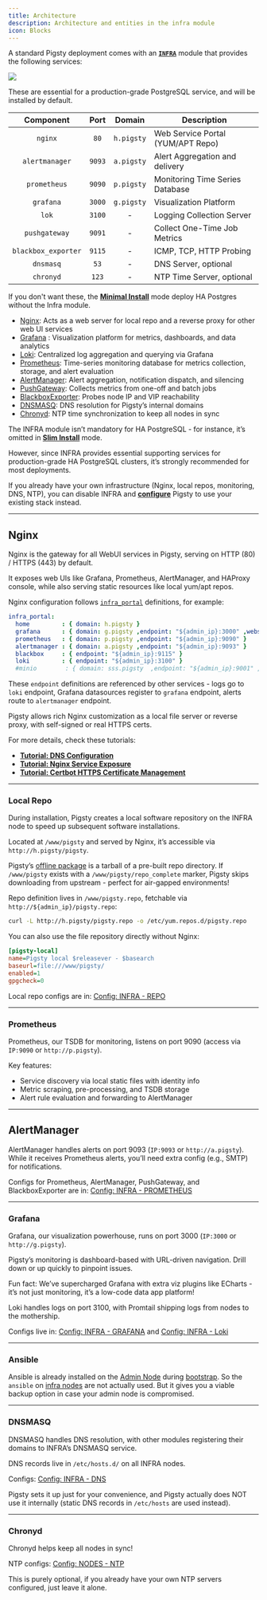 ```yaml
---
title: Architecture
description: Architecture and entities in the infra module
icon: Blocks
---
```


A standard Pigsty deployment comes with an [**`INFRA`**](/infra/) module that provides the following services:

![](/img/pigsty/infra.png)

These are essential for a production-grade PostgreSQL service, and will be installed by default.

|      Component      |  Port  |   Domain   | Description                       |
|:-------------------:|:------:|:----------:|-----------------------------------|
|       `nginx`       |  `80`  | `h.pigsty` | Web Service Portal (YUM/APT Repo) |
|   `alertmanager`    | `9093` | `a.pigsty` | Alert Aggregation and delivery    |
|    `prometheus`     | `9090` | `p.pigsty` | Monitoring Time Series Database   |
|      `grafana`      | `3000` | `g.pigsty` | Visualization Platform            |
|        `lok`        | `3100` |     -      | Logging Collection Server         |
|    `pushgateway`    | `9091` |     -      | Collect One-Time Job Metrics      |
| `blackbox_exporter` | `9115` |     -      | ICMP, TCP, HTTP Probing           |
|      `dnsmasq`      |  `53`  |     -      | DNS Server, optional              |
|      `chronyd`      | `123`  |     -      | NTP Time Server, optional         |

<Callout title="HA PG can be deployed without INFRA" type="warn">

If you don't want these, the [**Minimal Install**](/docs/install/minimal) mode deploy HA Postgres without the Infra module.

</Callout>


- [Nginx](#nginx): Acts as a web server for local repo and a reverse proxy for other web UI services
- [Grafana](#grafana) : Visualization platform for metrics, dashboards, and data analytics
- [Loki](#loki): Centralized log aggregation and querying via Grafana
- [Prometheus](#prometheus): Time-series monitoring database for metrics collection, storage, and alert evaluation
- [AlertManager](#prometheus): Alert aggregation, notification dispatch, and silencing
- [PushGateway](#prometheus): Collects metrics from one-off and batch jobs
- [BlackboxExporter](#blackbox-exporter): Probes node IP and VIP reachability
- [DNSMASQ](#dnsmasq): DNS resolution for Pigsty’s internal domains
- [Chronyd](#chronyd): NTP time synchronization to keep all nodes in sync



The INFRA module isn’t mandatory for HA PostgreSQL - for instance, it’s omitted in [**Slim Install**](/docs/install/minimal) mode.

However, since INFRA provides essential supporting services for production-grade HA PostgreSQL clusters, it’s strongly recommended for most deployments.

If you already have your own infrastructure (Nginx, local repos, monitoring, DNS, NTP), you can disable INFRA and [**configure**](/infra/config/) Pigsty to use your existing stack instead.


------



## Nginx

Nginx is the gateway for all WebUI services in Pigsty, serving on HTTP (80) / HTTPS (443) by default.

It exposes web UIs like Grafana, Prometheus, AlertManager, and HAProxy console, while also serving static resources like local yum/apt repos.

Nginx configuration follows [`infra_portal`](/infra/param#infra_portal) definitions, for example:

```yaml
infra_portal:
  home         : { domain: h.pigsty }
  grafana      : { domain: g.pigsty ,endpoint: "${admin_ip}:3000" ,websocket: true }
  prometheus   : { domain: p.pigsty ,endpoint: "${admin_ip}:9090" }
  alertmanager : { domain: a.pigsty ,endpoint: "${admin_ip}:9093" }
  blackbox     : { endpoint: "${admin_ip}:9115" }
  loki         : { endpoint: "${admin_ip}:3100" }
  #minio        : { domain: sss.pigsty  ,endpoint: "${admin_ip}:9001" ,scheme: https ,websocket: true }
```

These `endpoint` definitions are referenced by other services - logs go to `loki` endpoint, Grafana datasources register to `grafana` endpoint, alerts route to `alertmanager` endpoint.

Pigsty allows rich Nginx customization as a local file server or reverse proxy, with self-signed or real HTTPS certs.

For more details, check these tutorials:

- [**Tutorial: DNS Configuration**](/docs/admin/domain)
- [**Tutorial: Nginx Service Exposure**](/docs/admin/portal)
- [**Tutorial: Certbot HTTPS Certificate Management**](/docs/admin/cert)



------

### Local Repo

During installation, Pigsty creates a local software repository on the INFRA node to speed up subsequent software installations.

Located at `/www/pigsty` and served by Nginx, it’s accessible via `http://h.pigsty/pigsty`.

Pigsty’s [offline package](/docs/install/offline) is a tarball of a pre-built repo directory. If `/www/pigsty` exists with a `/www/pigsty/repo_complete` marker, Pigsty skips downloading from upstream - perfect for air-gapped environments!

Repo definition lives in `/www/pigsty.repo`, fetchable via `http://${admin_ip}/pigsty.repo`:

```bash
curl -L http://h.pigsty/pigsty.repo -o /etc/yum.repos.d/pigsty.repo
```

You can also use the file repository directly without Nginx:

```ini
[pigsty-local]
name=Pigsty local $releasever - $basearch
baseurl=file:///www/pigsty/
enabled=1
gpgcheck=0
```

Local repo configs are in: [Config: INFRA - REPO](/infra/param#repo)

------

### Prometheus

Prometheus, our TSDB for monitoring, listens on port 9090 (access via `IP:9090` or `http://p.pigsty`).

Key features:

- Service discovery via local static files with identity info
- Metric scraping, pre-processing, and TSDB storage
- Alert rule evaluation and forwarding to AlertManager

--------

## AlertManager

AlertManager handles alerts on port 9093 (`IP:9093` or `http://a.pigsty`). While it receives Prometheus alerts, you’ll need extra config (e.g., SMTP) for notifications.

Configs for Prometheus, AlertManager, PushGateway, and BlackboxExporter are in: [Config: INFRA - PROMETHEUS](/infra/arch#prometheus)

------

### Grafana

Grafana, our visualization powerhouse, runs on port 3000 (`IP:3000` or `http://g.pigsty`).

Pigsty’s monitoring is dashboard-based with URL-driven navigation. Drill down or up quickly to pinpoint issues.

Fun fact: We’ve supercharged Grafana with extra viz plugins like ECharts - it’s not just monitoring, it’s a low-code data app platform!

Loki handles logs on port 3100, with Promtail shipping logs from nodes to the mothership.

Configs live in: [Config: INFRA - GRAFANA](/infra/param#grafana) and [Config: INFRA - Loki](/infra/param#loki)



------

### Ansible

Ansible is already installed on the [Admin Node](/node/arch#admin-node) during [bootstrap](/docs/install/start#bootstrap).
So the `ansible` on [infra nodes](/node/arch#infra-node) are not actually used.
But it gives you a viable backup option in case your admin node is compromised.

------

### DNSMASQ

DNSMASQ handles DNS resolution, with other modules registering their domains to INFRA’s DNSMASQ service.

DNS records live in `/etc/hosts.d/` on all INFRA nodes.

Configs: [Config: INFRA - DNS](/infra/param#dns)

Pigsty sets it up just for your convenience, and Pigsty actually does NOT use it internally (static DNS records in `/etc/hosts` are used instead).


------

### Chronyd

Chronyd helps keep all nodes in sync!

NTP configs: [Config: NODES - NTP](/node/param#node_time)

This is purely optional, if you already have your own NTP servers configured, just leave it alone.